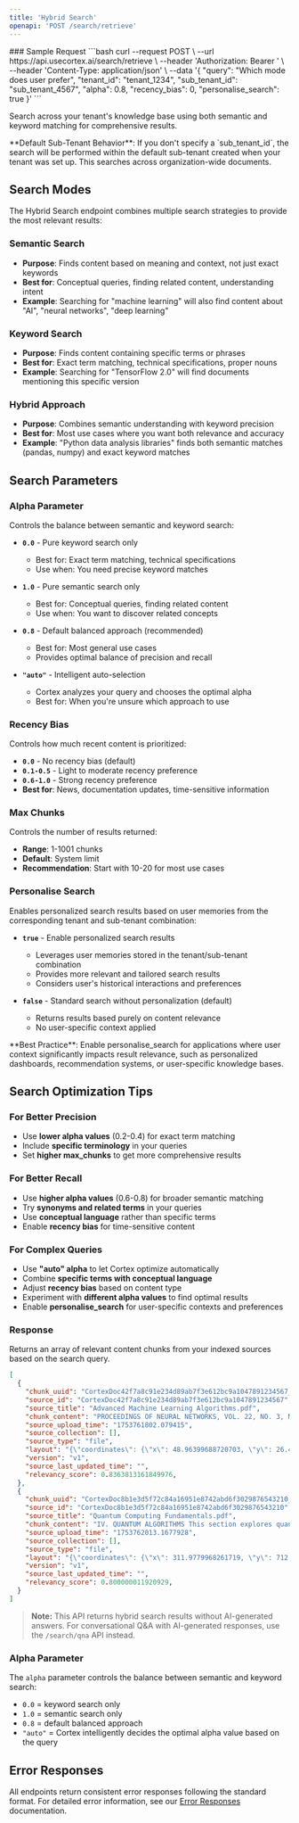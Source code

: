 ```yaml
---
title: 'Hybrid Search'
openapi: 'POST /search/retrieve'
---
```



<Panel>
  <TableOfContents />
</Panel>
<TryIt />
### Sample Request
```bash
curl --request POST \
  --url https://api.usecortex.ai/search/retrieve \
  --header 'Authorization: Bearer <token>' \
  --header 'Content-Type: application/json' \
  --data '{
  "query": "Which mode does user prefer",
  "tenant_id": "tenant_1234",
  "sub_tenant_id": "sub_tenant_4567",
  "alpha": 0.8,
  "recency_bias": 0,
  "personalise_search": true
}'
  ```


Search across your tenant's knowledge base using both semantic and keyword matching for comprehensive results.

<Note>
**Default Sub-Tenant Behavior**: If you don't specify a `sub_tenant_id`, the search will be performed within the default sub-tenant created when your tenant was set up. This searches across organization-wide documents.
</Note>

## Search Modes

The Hybrid Search endpoint combines multiple search strategies to provide the most relevant results:

### Semantic Search
- **Purpose**: Finds content based on meaning and context, not just exact keywords
- **Best for**: Conceptual queries, finding related content, understanding intent
- **Example**: Searching for "machine learning" will also find content about "AI", "neural networks", "deep learning"

### Keyword Search  
- **Purpose**: Finds content containing specific terms or phrases
- **Best for**: Exact term matching, technical specifications, proper nouns
- **Example**: Searching for "TensorFlow 2.0" will find documents mentioning this specific version

### Hybrid Approach
- **Purpose**: Combines semantic understanding with keyword precision
- **Best for**: Most use cases where you want both relevance and accuracy
- **Example**: "Python data analysis libraries" finds both semantic matches (pandas, numpy) and exact keyword matches

## Search Parameters

### Alpha Parameter
Controls the balance between semantic and keyword search:

- **`0.0`** - Pure keyword search only
  - Best for: Exact term matching, technical specifications
  - Use when: You need precise keyword matches
  
- **`1.0`** - Pure semantic search only  
  - Best for: Conceptual queries, finding related content
  - Use when: You want to discover related concepts
  
- **`0.8`** - Default balanced approach (recommended)
  - Best for: Most general use cases
  - Provides optimal balance of precision and recall
  
- **`"auto"`** - Intelligent auto-selection
  - Cortex analyzes your query and chooses the optimal alpha
  - Best for: When you're unsure which approach to use

### Recency Bias
Controls how much recent content is prioritized:

- **`0.0`** - No recency bias (default)
- **`0.1-0.5`** - Light to moderate recency preference
- **`0.6-1.0`** - Strong recency preference
- **Best for**: News, documentation updates, time-sensitive information

### Max Chunks
Controls the number of results returned:
- **Range**: 1-1001 chunks
- **Default**: System limit
- **Recommendation**: Start with 10-20 for most use cases

### Personalise Search
Enables personalized search results based on user memories from the corresponding tenant and sub-tenant combination:

- **`true`** - Enable personalized search results
  - Leverages user memories stored in the tenant/sub-tenant combination
  - Provides more relevant and tailored search results
  - Considers user's historical interactions and preferences
  
- **`false`** - Standard search without personalization (default)
  - Returns results based purely on content relevance
  - No user-specific context applied

<Info>
**Best Practice**: Enable personalise_search for applications where user context significantly impacts result relevance, such as personalized dashboards, recommendation systems, or user-specific knowledge bases.
</Info>

## Search Optimization Tips

### For Better Precision
- Use **lower alpha values** (0.2-0.4) for exact term matching
- Include **specific terminology** in your queries
- Set **higher max_chunks** to get more comprehensive results

### For Better Recall
- Use **higher alpha values** (0.6-0.8) for broader semantic matching
- Try **synonyms and related terms** in your queries
- Use **conceptual language** rather than specific terms
- Enable **recency bias** for time-sensitive content

### For Complex Queries
- Use **"auto" alpha** to let Cortex optimize automatically
- Combine **specific terms with conceptual language**
- Adjust **recency bias** based on content type
- Experiment with **different alpha values** to find optimal results
- Enable **personalise_search** for user-specific contexts and preferences


### Response
Returns an array of relevant content chunks from your indexed sources based on the search query.

```json
[
  {
    "chunk_uuid": "CortexDoc42f7a8c91e234d89ab7f3e612bc9a1047891234567_15_v1",
    "source_id": "CortexDoc42f7a8c91e234d89ab7f3e612bc9a1047891234567",
    "source_title": "Advanced Machine Learning Algorithms.pdf",
    "chunk_content": "PROCEEDINGS OF NEURAL NETWORKS, VOL. 22, NO. 3, MARCH 2024 8 Fig. 5: Performance metrics comparison between transformer architectures on natural language processing tasks...",
    "source_upload_time": "1753761802.079415",
    "source_collection": [],
    "source_type": "file",
    "layout": "{\"coordinates\": {\"x\": 48.96399688720703, \"y\": 26.49277114868164, \"width\": 514.0717697143555, \"height\": 721.1119651794434}, \"page\": 12}",
    "version": "v1",
    "source_last_updated_time": "",
    "relevancy_score": 0.8363813161849976,
  },
  {
    "chunk_uuid": "CortexDoc8b1e3d5f72c84a16951e8742abd6f3029876543210_7_v1",
    "source_id": "CortexDoc8b1e3d5f72c84a16951e8742abd6f3029876543210",
    "source_title": "Quantum Computing Fundamentals.pdf",
    "chunk_content": "IV. QUANTUM ALGORITHMS This section explores quantum gate operations and their applications in cryptographic systems. The proposed quantum circuit demonstrates improved efficiency in...",
    "source_upload_time": "1753762013.1677928",
    "source_collection": [],
    "source_type": "file",
    "layout": "{\"coordinates\": {\"x\": 311.9779968261719, \"y\": 712.3123168945312, \"width\": 251.05746459960938, \"height\": 35.72357177734375}, \"page\": 2}",
    "version": "v1",
    "source_last_updated_time": "",
    "relevancy_score": 0.800000011920929,
  }
]
```

> **Note:** This API returns hybrid search results without AI-generated answers. For conversational Q&A with AI-generated responses, use the `/search/qna` API instead.

### Alpha Parameter
The `alpha` parameter controls the balance between semantic and keyword search:
- `0.0` = keyword search only
- `1.0` = semantic search only  
- `0.8` = default balanced approach
- `"auto"` = Cortex intelligently decides the optimal alpha value based on the query

## Error Responses

All endpoints return consistent error responses following the standard format. For detailed error information, see our [Error Responses](/api-reference/error-responses) documentation.

